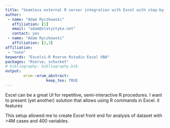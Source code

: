 ```yaml
---
title: "Seamless external R server integration with Excel with step-by-step debugging of the R code"
author:
 - name: "Adam Ryczkowski"
   affiliation: [1]
   email: "adam@statystyka.net"
   contact: yes
 - name: "Adam Ryczkowski"
   affiliation: [2,3]
affiliation:
 - "none"
keywords: "Excelsi-R Rserve Rstudio Excel VBA"
packages: "Rserve; svSocket"
# bibliography: bibliography.bib
output:  
        erum::erum_abstract:
                  keep_tex: TRUE
---
```


Excel can be a great UI for repetitive, semi-interactive R procedures. I
want to present (yet another) solution that allows using R commands in
Excel. it features
\begin{enum}
 \item ability to connect to external R server so you don't have to be limited by local RAM/CPU
 \item inspection of variables on external R server
 \item compatibility with RStudio with its awesome step-by-step debugging capabilities
 \end{enum}
This setup allowed me to create Excel front end for analysis of dataset
with &gt;4M cases and 400 variables.

<!--  -->
<!--  -->
<!--  -->
